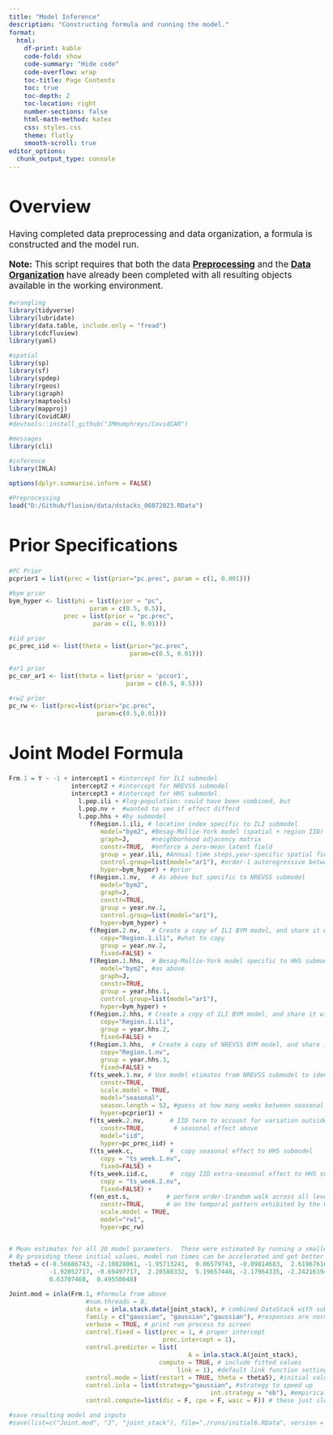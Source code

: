 ```yaml
---
title: "Model Inference"
description: "Constructing formula and running the model."
format:
  html:
    df-print: kable
    code-fold: show
    code-summary: "Hide code"
    code-overflow: wrap
    toc-title: Page Contents
    toc: true
    toc-depth: 2
    toc-location: right
    number-sections: false
    html-math-method: katex
    css: styles.css
    theme: flatly
    smooth-scroll: true
editor_options: 
  chunk_output_type: console
---
```


```{=html}
<style type="text/css">

body, td {
   font-size: 13pt;
}
code.r{
  font-size: 9pt;
}
pre {
  font-size: 11pt
}
</style>
```
# Overview

Having completed data preprocessing and data organization, a formula is constructed and the model run.

**Note:** This script requires that both the data [**Preprocessing**](https://jmhumphreys.github.io/flusion/construction/preprocessing/preprocessing.html) and the [**Data Organization**](https://jmhumphreys.github.io/flusion/construction/organize/organize.html) have already been completed with all resulting objects available in the working environment.

```r
#wrangling
library(tidyverse)
library(lubridate)
library(data.table, include.only = "fread")
library(cdcfluview)
library(yaml)

#spatial
library(sp)
library(sf)
library(spdep)
library(rgeos)
library(igraph)
library(maptools)
library(mapproj)
library(CovidCAR)
#devtools::install_github("JMHumphreys/CovidCAR")

#messages
library(cli)

#inference
library(INLA)

options(dplyr.summarise.inform = FALSE)

#Preprocessing  
load("D:/Github/flusion/data/dstacks_06072023.RData")
```

# Prior Specifications

```r
#PC Prior
pcprior1 = list(prec = list(prior="pc.prec", param = c(1, 0.001)))

#bym prior
bym_hyper <- list(phi = list(prior = "pc", 
                      param = c(0.5, 0.5)), 
               prec = list(prior = "pc.prec", 
                       param = c(1, 0.01)))  

#iid prior
pc_prec_iid <- list(theta = list(prior="pc.prec", 
                                 param=c(0.5, 0.01)))

#ar1 prior
pc_cor_ar1 <- list(theta = list(prior = 'pccor1', 
                                param = c(0.5, 0.5)))

#rw2 prior
pc_rw <- list(prec=list(prior="pc.prec", 
                        param=c(0.5,0.01)))
```

# Joint Model Formula

```r
Frm.1 = Y ~ -1 + intercept1 + #intercept for ILI submodel
                 intercept2 + #intercept for NREVSS submodel
                 intercept3 + #intercept for HHS submodel
                   l.pop.ili + #log-population: could have been combined, but
                   l.pop.nv +  #wanted to see if effect differd   
                   l.pop.hhs + #by submodel
                      f(Region.1.ili, # location index specific to ILI submodel
                         model="bym2", #Besag-Mollie-York model (spatial + region IID)
                         graph=J,      #neighborhood adjacency matrix
                         constr=TRUE,  #enforce a zero-mean latent field
                         group = year.ili, #Annual time steps,year-specific spatial fields
                         control.group=list(model="ar1"), #order-1 autoregressive between annual fields
                         hyper=bym_hyper) + #prior
                      f(Region.1.nv,   # As above but specific to NREVSS submodel
                         model="bym2",
                         graph=J,
                         constr=TRUE,
                         group = year.nv.1, 
                         control.group=list(model="ar1"),
                         hyper=bym_hyper) + 
                      f(Region.2.nv,   # Create a copy of ILI BYM model, and share it with NREVSS submodel
                         copy="Region.1.ili", #what to copy
                         group = year.nv.2,
                         fixed=FALSE) +
                      f(Region.1.hhs,  # Besag-Mollie-York model specific to HHS submodel
                         model="bym2", #as above
                         graph=J,
                         constr=TRUE, 
                         group = year.hhs.1,
                         control.group=list(model="ar1"),
                         hyper=bym_hyper) + 
                      f(Region.2.hhs, # Create a copy of ILI BYM model, and share it with HHS submodel
                         copy="Region.1.ili",
                         group = year.hhs.2,
                         fixed=FALSE) +
                      f(Region.3.hhs,  # Create a copy of NREVSS BYM model, and share it with HHS submodel
                         copy="Region.1.nv",
                         group = year.hhs.3,
                         fixed=FALSE) + 
                      f(ts_week.1.nv, # Use model etimates from NREVSS submodel to identify seasonality          
                         constr=TRUE,
                         scale.model = TRUE,
                         model="seasonal",
                         season.length = 52, #guess at how many weeks between seasonal cycles
                         hyper=pcprior1) +
                      f(ts_week.2.nv,       # IID term to account for variation outside of          
                         constr=TRUE,        # seasonal effect above
                         model="iid",
                         hyper=pc_prec_iid) +
                      f(ts_week.c,          #  copy seasonal effect to HHS submodel
                         copy = "ts_week.1.nv",
                         fixed=FALSE) +
                      f(ts_week.iid.c,      #  copy IID extra-seasonal effect to HHS submodel
                         copy = "ts_week.2.nv",
                         fixed=FALSE) +
                      f(en_est.s,          # perform order-1random walk across all levels based         
                         constr=TRUE,      # on the temporal pattern exhibited by the FluSurv data
                         scale.model = TRUE,
                         model="rw1",
                         hyper=pc_rw)


# Mean estimates for all 20 model parameters.  These were estimated by running a smaller, 5yr model. 
# By providing these initial values, model run times can be accelerated and get better "convergence" (equivalent of)
theta5 = c(-0.56686743, -2.10828061, -1.95713241,  0.06579743, -0.09814683,  2.61967616, -1.27387472,  0.19664533,  1.81029996,
           -1.92052717, -0.69497717,  2.20580332,  5.19657440, -2.17964335, -2.24216194, -0.12524395,  0.60062266,  0.20796619,
           0.63707468,  0.49558648)

Joint.mod = inla(Frm.1, #formula from above
      				 #num.threads = 8,
      				 data = inla.stack.data(joint_stack), # combined DataStack with substacks for all submodels
      				 family = c("gaussian", "gaussian","gaussian"), #responses are normal
      				 verbose = TRUE, # print run process to screen
      				 control.fixed = list(prec = 1, # proper intercept
      									  prec.intercept = 1), 
      				 control.predictor = list(
      											 A = inla.stack.A(joint_stack), 
      									 compute = TRUE, # include fitted values
      										  link = 1), #default link function settings
      				 control.mode = list(restart = TRUE, theta = theta5), #initial values above
      				 control.inla = list(strategy="gaussian", #strategy to speed up
      											       int.strategy = "eb"), #empirical Bayes (based on modes)
      				 control.compute=list(dic = F, cpo = F, waic = F)) # these just slow the run down

#save resulting model and inputs  
#save(list=c("Joint.mod", "J", "joint_stack"), file="./runs/initial6.RData", version = 2)
```
